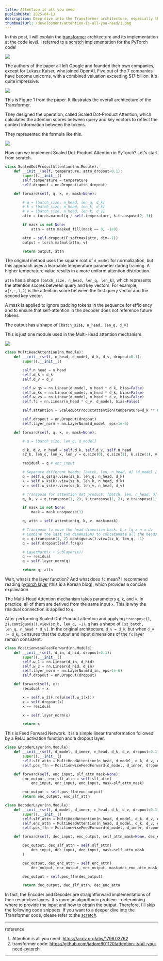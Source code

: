 ```yaml
---
title: Attention is all you need
publishDate: 2025-04-13
description: Deep dive into the Transformer architecture, especially the implementation in each layers.
thumbnailUrl: /development/attention-is-all-you-need/1.png
---
```


In this post, I will explain the [transformer] architecture and its implementation at the code level. I referred to a [scratch] implementation for the PyTorch code!

![](/development/attention-is-all-you-need/1.png)

The authors of the paper all left Google and founded their own companies, except for Lukasz Kaiser, who joined OpenAI. Five out of the 7 companies have become unicorns, with a combined valuation exceeding $17 billion. It's quite impressive.

![](/development/attention-is-all-you-need/2.png)

This is Figure 1 from the paper. It illustrates the overall architecture of the Transformer.

They designed the operation, called Scaled Dot-Product Attention, which calculates the attention scores between query and key vectors to reflect the context information between the tokens.

They represented the formula like this.

![](/development/attention-is-all-you-need/3.png)

How can we implement Scaled Dot-Product Attention in PyTorch? Let's start from scratch.

```python
class ScaledDotProductAttention(nn.Module):
    def __init__(self, temperature, attn_dropout=0.1):
        super().__init__()
        self.temperature = temperature
        self.dropout = nn.Dropout(attn_dropout)

    def forward(self, q, k, v, mask=None):

        # q = [batch_size, n_head, len_q, d_k]
        # k = [batch_size, n_head, len_k, d_k]
        # v = [batch_size, n_head, len_k, d_v]
        attn = torch.matmul(q / self.temperature, k.transpose(2, 3))

        if mask is not None:
            attn = attn.masked_fill(mask == 0, -1e9)

        attn = self.dropout(F.softmax(attn, dim=-1))
        output = torch.matmul(attn, v)

        return output, attn
```

The original method uses the square root of `d_model` for normalization, but this approach uses a learnable temperature parameter during training. A higher temperature value results in a more uniform attention distribution.

`attn` has a shape `[batch_size, n_head, len_q, len_k]`, which represents the attention scores between query and key vectors. For example, `a[:,:,1,2]` is the attention score between the first query vector and the second key vector.

A mask is applied to ignore padding tokens in the sequence for efficiency and to ensure that self-attention in the decoder does not reference future tokens.

The output has a shape of `[batch_size, n_head, len_q, d_v]`

This is just one module used in the Multi-Head attention mechanism.

![](/development/attention-is-all-you-need/4.png)

```python
class MultiHeadAttention(nn.Module):
    def __init__(self, n_head, d_model, d_k, d_v, dropout=0.1):
        super().__init__()

        self.n_head = n_head
        self.d_k = d_k
        self.d_v = d_v

        self.w_qs = nn.Linear(d_model, n_head * d_k, bias=False)
        self.w_ks = nn.Linear(d_model, n_head * d_k, bias=False)
        self.w_vs = nn.Linear(d_model, n_head * d_v, bias=False)
        self.fc = nn.Linear(n_head * d_v, d_model, bias=False)

        self.attention = ScaledDotProductAttention(temperature=d_k ** 0.5)

        self.dropout = nn.Dropout(dropout)
        self.layer_norm = nn.LayerNorm(d_model, eps=1e-6)

    def forward(self, q, k, v, mask=None):

        # q = [batch_size, len_q, d_model]

        d_k, d_v, n_head = self.d_k, self.d_v, self.n_head
        sz_b, len_q, len_k, len_v = q.size(0), q.size(1), k.size(1), v.size(1)

        residual = q # enc_input

        # Separate different heads: [batch, len, n_head, d] (d_model / n_head = d_k)
        q = self.w_qs(q).view(sz_b, len_q, n_head, d_k)
        k = self.w_ks(k).view(sz_b, len_k, n_head, d_k)
        v = self.w_vs(v).view(sz_b, len_v, n_head, d_v)

        # Transpose for attention dot product: [batch, len, n_head, d]
        q, k, v = q.transpose(1, 2), k.transpose(1, 2), v.transpose(1, 2)

        if mask is not None:
            mask = mask.unsqueeze(1)

        q, attn = self.attention(q, k, v, mask=mask)

        # Transpose to move the head dimension back: b x lq x n x dv
        # Combine the last two dimensions to concatenate all the heads together: b x lq x (n*dv)
        q = q.transpose(1, 2).contiguous().view(sz_b, len_q, -1)
        q = self.dropout(self.fc(q))

        # LayerNorm(x + Sublayer(x))
        q += residual
        q = self.layer_norm(q)

        return q, attn
```

Wait, what is the layer function? And what does `fc` mean? I recommend reading [pytorch layer] (this is a Korean blog), which provides a concise explanation.

The Multi-Head Attention mechanism takes parameters `q`, `k`, and `v`. In practice, all of them are derived from the same input `x`. This is why the residual connection is applied to `q`.

After performing Scaled Dot-Product attention and applying `transpose(1, 2).contiguous().view(sz_b, len_q, -1)`, `q` has a shape of `[sz_batch, len_q, n_head * d_v]`. In the original architecture, `d_v = d_k`, but when `d_v != d_k`, it ensures that the output and input dimensions of the `fc` layer remain consistent.

```python
class PositionwiseFeedForward(nn.Module):
    def __init__(self, d_in, d_hid, dropout=0.1):
        super().__init__()
        self.w_1 = nn.Linear(d_in, d_hid)
        self.w_2 = nn.Linear(d_hid, d_in)
        self.layer_norm = nn.LayerNorm(d_in, eps=1e-6)
        self.dropout = nn.Dropout(dropout)

    def forward(self, x):
        residual = x

        x = self.w_2(F.relu(self.w_1(x)))
        x = self.dropout(x)
        x += residual

        x = self.layer_norm(x)

        return x
```

This is Feed Forward Network. It is a simple linear transformation followed by a ReLU activation function and a dropout layer.

```python
class EncoderLayer(nn.Module):
    def __init__(self, d_model, d_inner, n_head, d_k, d_v, dropout=0.1):
        super().__init__()
        self.slf_attn = MultiHeadAttention(n_head, d_model, d_k, d_v, dropout=dropout)
        self.pos_ffn = PositionwiseFeedForward(d_model, d_inner, dropout=dropout)

    def forward(self, enc_input, slf_attn_mask=None):
        enc_output, enc_slf_attn = self.slf_attn(
            enc_input, enc_input, enc_input, mask=slf_attn_mask)

        enc_output = self.pos_ffn(enc_output)
        return enc_output, enc_slf_attn

class DecoderLayer(nn.Module):
    def __init__(self, d_model, d_inner, n_head, d_k, d_v, dropout=0.1):
        super().__init__()
        self.slf_attn = MultiHeadAttention(n_head, d_model, d_k, d_v, dropout=dropout)
        self.enc_attn = MultiHeadAttention(n_head, d_model, d_k, d_v, dropout=dropout)
        self.pos_ffn = PositionwiseFeedForward(d_model, d_inner, dropout=dropout)

    def forward(self, dec_input, enc_output, self_attn_mask=None, dec_enc_attn_mask=None):

        dec_output, dec_slf_attn = self.slf_attn(
            dec_input, dec_input, dec_input, mask=self_attn_mask
        )

        dec_output, dec_enc_attn = self.enc_attn(
            dec_output, enc_output, enc_output, mask=dec_enc_attn_mask)

        dec_output = self.pos_ffn(dec_output)

        return dec_output, dec_slf_attn, dec_enc_attn
```

In fact, the Encoder and Decoder are straightforward implementations of their respective layers. It's more an algorithmic problem - determining where to provide the input and how to obtain the output. Therefore, I'll skip the following code snippets. If you want to a deeper dive into the Transformer code, please refer to the [scratch].

---
reference
1. Attention is all you need: https://arxiv.org/abs/1706.03762
2. transformer code: https://github.com/jadore801120/attention-is-all-you-need-pytorch
---
[transformer]: https://arxiv.org/abs/1706.03762
[scratch]: https://github.com/jadore801120/attention-is-all-you-need-pytorch
[pytorch layer]: https://thecho7.tistory.com/entry/PyTorch-nnLinear%EC%97%90-%EB%8C%80%ED%95%9C-%EC%A7%88%EB%AC%B8
